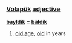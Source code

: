 === [[Volapük]]  [[adjective]] === 

'''[[bayldik]] = [[bäldik]]''' 

# [[old age]], [[old]] in years